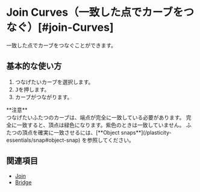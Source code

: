 
# Join Curves（一致した点でカーブをつなぐ）[#join-Curves]

<Reference shortcut="J" command="Join" button="コマンドバーで " buttonIcon='button-join' />

一致した点でカーブをつなぐことができます。

## 基本的な使い方

1. つなげたいカーブを選択します。
2. <kbd>J</kbd>を押します。
3. カーブがつながります。

<Callout emoji="❗">
**注意** <br/ >
つなげたいふたつのカーブは、端点が完全に一致している必要があります。
完全に一致すると、頂点は緑色になります。紫色のときは一致していません。
ふたつの頂点を確実に一致させるには、[**Object snaps**](/plasticity-essentials/snap#object-snap) を参照してください。
</Callout>

<VideoPlayer fileName="join-curves"/>

## 関連項目
- [Join](join)
- [Bridge](bridge)